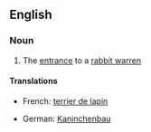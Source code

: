 ==English==

===Noun===
{{en-noun|sg=[[rabbit]] [[hole]]}}

# The [[entrance]] to a [[rabbit warren]]

====Translations====
{{trans-top}}
*French: [[terrier de lapin]] {{f}}
{{trans-mid}}
*German: [[Kaninchenbau]] {{m}}
{{trans-bottom}}